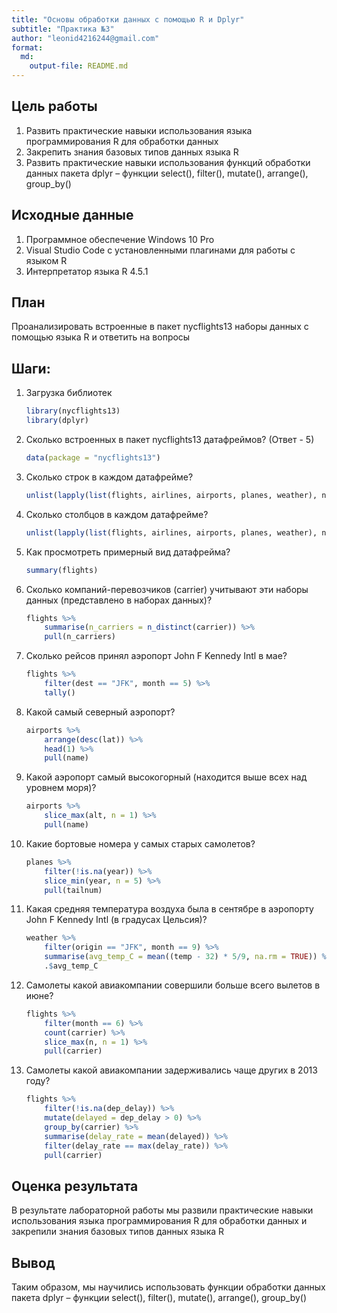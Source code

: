 ```yaml
---
title: "Основы обработки данных с помощью R и Dplyr"
subtitle: "Практика №3"
author: "leonid4216244@gmail.com"
format: 
  md:
    output-file: README.md
---
```


## Цель работы

1.  Развить практические навыки использования языка программирования R для обработки данных
2.  Закрепить знания базовых типов данных языка R
3.  Развить практические навыки использования функций обработки данных пакета dplyr – функции select(), filter(), mutate(), arrange(), group_by()

## Исходные данные

1.  Программное обеспечение Windows 10 Pro
2.  Visual Studio Code с установленными плагинами для работы с языком R
3.  Интерпретатор языка R 4.5.1

## План

Проанализировать встроенные в пакет nycflights13 наборы данных с помощью языка R и ответить на вопросы

## Шаги:

1.  Загрузка библиотек

    ```r
    library(nycflights13)
    library(dplyr)
    ```

2.  Сколько встроенных в пакет nycflights13 датафреймов? (Ответ - 5)

    ```r
    data(package = "nycflights13")
    ```

3.  Сколько строк в каждом датафрейме?

    ```r
    unlist(lapply(list(flights, airlines, airports, planes, weather), nrow))
    ```

4.  Сколько столбцов в каждом датафрейме?

    ```r
    unlist(lapply(list(flights, airlines, airports, planes, weather), ncol))
    ```

5.  Как просмотреть примерный вид датафрейма?

    ```r
    summary(flights)
    ```

6.  Сколько компаний-перевозчиков (carrier) учитывают эти наборы данных (представлено в наборах данных)?

    ```r
    flights %>%
        summarise(n_carriers = n_distinct(carrier)) %>%
        pull(n_carriers)
    ```

7.  Сколько рейсов принял аэропорт John F Kennedy Intl в мае?

    ```r
    flights %>%
        filter(dest == "JFK", month == 5) %>%
        tally()
    ```

8.  Какой самый северный аэропорт?

    ```r
    airports %>%
        arrange(desc(lat)) %>%
        head(1) %>%
        pull(name)
    ```

9.  Какой аэропорт самый высокогорный (находится выше всех над уровнем моря)?

    ```r
    airports %>%
        slice_max(alt, n = 1) %>%
        pull(name)
    ```

10. Какие бортовые номера у самых старых самолетов?

    ```r
    planes %>%
        filter(!is.na(year)) %>%
        slice_min(year, n = 5) %>%
        pull(tailnum)
    ```

11. Какая средняя температура воздуха была в сентябре в аэропорту John F Kennedy Intl (в градусах Цельсия)?

    ```r
    weather %>%
        filter(origin == "JFK", month == 9) %>%
        summarise(avg_temp_C = mean((temp - 32) * 5/9, na.rm = TRUE)) %>%
        .$avg_temp_C
    ```

12. Самолеты какой авиакомпании совершили больше всего вылетов в июне?

    ```r
    flights %>%
        filter(month == 6) %>%
        count(carrier) %>%
        slice_max(n, n = 1) %>%
        pull(carrier)
    ```

13. Самолеты какой авиакомпании задерживались чаще других в 2013 году?

    ```r
    flights %>%
        filter(!is.na(dep_delay)) %>%
        mutate(delayed = dep_delay > 0) %>%
        group_by(carrier) %>%
        summarise(delay_rate = mean(delayed)) %>%
        filter(delay_rate == max(delay_rate)) %>%
        pull(carrier)
    ```


## Оценка результата

В результате лабораторной работы мы развили практические навыки использования языка программирования R для обработки данных и закрепили знания базовых типов данных языка R


## Вывод

Таким образом, мы научились использовать функции обработки данных пакета dplyr – функции select(), filter(), mutate(), arrange(), group_by()
